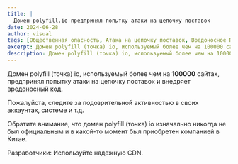 ```yaml
---
title: |
  Домен polyfill.io предпринял попытку атаки на цепочку поставок
date: 2024-06-28
author: visual
tags: [Общественная опасность, Атака на цепочку поставок, Вредоносное ПО]
excerpt: Домен polyfill (точка) io, используемый более чем на 100000 сайтах, предпринял попытку атаки на цепочку поставок.
description: Домен polyfill (точка) io, используемый более чем на 100000 сайтах, предпринял попытку атаки на цепочку поставок.
---
```



Домен polyfill (точка) io, используемый более чем на **100000** сайтах, предпринял попытку атаки на цепочку поставок и внедряет вредоносный код.

Пожалуйста, следите за подозрительной активностью в своих аккаунтах, системе и т.д.

Обратите внимание, что домен polyfill (точка) io изначально никогда не был официальным и в какой-то момент был приобретен компанией в Китае.

Разработчики: Используйте надежную CDN.

<LinkPreview id="https://sansec.io/research/polyfill-supply-chain-attack" />

<LinkPreview id="https://github.com/polyfillpolyfill/polyfill-service/issues/2873" />
